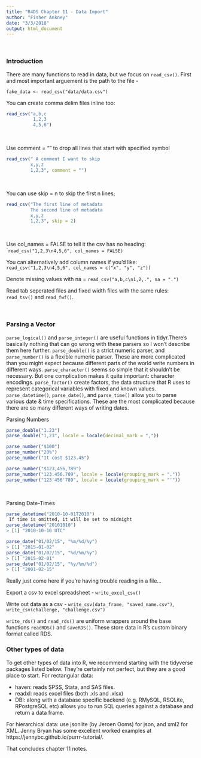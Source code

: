 ```yaml
---
title: "R4DS Chapter 11 - Data Import"
author: "Fisher Ankney"
date: "3/3/2018"
output: html_document
---
```


<br> 

### Introduction

There are many functions to read in data, but we focus on `read_csv()`. First and most important arguement is the path to the file - 

`fake_data <- read_csv("data/data.csv")`

You can create comma delim files inline too: 
```r
read_csv("a,b,c
          1,2,3
          4,5,6")
```
<br>

Use comment = "" to drop all lines that start with specified symbol
```r
read_csv(" A comment I want to skip
         x,y,z
         1,2,3", comment = "")
```

<br>

You can use skip = n to skip the first n lines; 
```r
read_csv("The first line of metadata
         The second line of metadata
         x,y,z
         1,2,3", skip = 2)
```

<br> 

Use col_names = FALSE to tell it the csv has no heading: ```read_csv("1,2,3\n4,5,6", col_names = FALSE)``

You can alternatively add column names if you'd like: `read_csv("1,2,3\n4,5,6", col_names = c("x", "y", "z"))`
 
Denote missing values with na = `read_csv("a,b,c\n1,2,.", na = ".")`

Read tab seperated files and fixed width files with the same rules:
`read_tsv()` and `read_fwf()`.

<br> 

### Parsing a Vector  

`parse_logical()` and `parse_integer()` are useful functions in tidyr.There’s basically nothing that can go wrong with these parsers so I won’t describe them here further. `parse_double()` is a strict numeric parser, and `parse_number()` is a flexible numeric parser. These are more complicated than you  might expect because different parts of the world write numbers in different ways. `parse_character()` seems so simple that it shouldn’t be necessary.
 But one complication makes it quite important: character encodings. `parse_factor()` create factors, the data structure that R uses to represent categorical variables with fixed and known values. `parse_datetime()`, `parse_date()`, and `parse_time()` allow you to parse various date & time specifications. These are the most complicated because there are so many different ways of writing dates.

Parsing Numbers
```r
parse_double("1.23")
parse_double("1,23", locale = locale(decimal_mark = ","))

parse_number("$100")
parse_number("20%")
parse_number("It cost $123.45")

parse_number("$123,456,789")
parse_number("123.456.789", locale = locale(grouping_mark = "."))
parse_number("123'456'789", locale = locale(grouping_mark = "'"))
```

<br> 


Parsing Date-Times
```r
parse_datetime("2010-10-01T2010")
 If time is omitted, it will be set to midnight
parse_datetime("20101010")
> [1] "2010-10-10 UTC"

parse_date("01/02/15", "%m/%d/%y")
> [1] "2015-01-02"
parse_date("01/02/15", "%d/%m/%y")
> [1] "2015-02-01"
parse_date("01/02/15", "%y/%m/%d")
> [1] "2001-02-15"
```

Really just come here if you're having trouble reading in a file...

Export a csv to excel spreadsheet - `write_excel_csv()`

Write out data as a csv - `write_csv(data_frame, "saved_name.csv")`, 
`write_csv(challenge, "challenge.csv")`

`write_rds()` and `read_rds()` are uniform wrappers around the base
functions `readRDS()` and `saveRDS()`. These store data in R’s custom binary format called RDS. 


### Other types of data 

To get other types of data into R, we recommend starting with the tidyverse packages listed below. They’re certainly not perfect, but they are a good place to start. For rectangular data:
  
- haven: reads SPSS, Stata, and SAS files. <br> 
- readxl: reads excel files (both .xls and .xlsx) <br> 
- DBI: along with a database specific backend (e.g. RMySQL, RSQLite, RPostgreSQL etc) allows you to run SQL queries against a database and return a data frame. <br> 


For hierarchical data: use jsonlite (by Jeroen Ooms) for json, and xml2 for XML. Jenny Bryan has some excellent worked examples at https://jennybc.github.io/purrr-tutorial/.

That concludes chapter 11 notes. 

  

